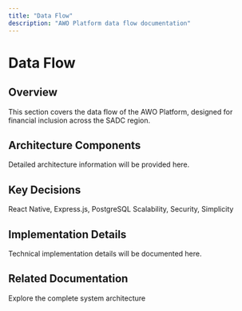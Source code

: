 ```yaml
---
title: "Data Flow"
description: "AWO Platform data flow documentation"
---
```


# Data Flow

## Overview

<Info>
This section covers the data flow of the AWO Platform, designed for financial inclusion across the SADC region.
</Info>

## Architecture Components

Detailed architecture information will be provided here.

## Key Decisions

<CardGroup cols={2}>
  <Card title="Technology Stack" icon="layers">
    React Native, Express.js, PostgreSQL
  </Card>
  <Card title="Design Principles" icon="compass">
    Scalability, Security, Simplicity
  </Card>
</CardGroup>

## Implementation Details

Technical implementation details will be documented here.

## Related Documentation

<Card title="System Overview" href="/architecture/system-overview">
  Explore the complete system architecture
</Card>
